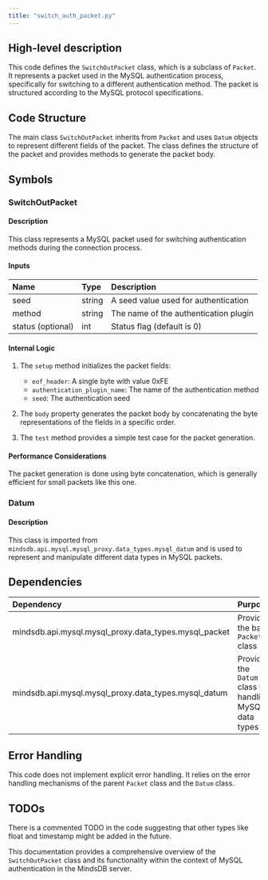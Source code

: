 ```yaml
---
title: "switch_auth_packet.py"
---
```


## High-level description
This code defines the `SwitchOutPacket` class, which is a subclass of `Packet`. It represents a packet used in the MySQL authentication process, specifically for switching to a different authentication method. The packet is structured according to the MySQL protocol specifications.

## Code Structure
The main class `SwitchOutPacket` inherits from `Packet` and uses `Datum` objects to represent different fields of the packet. The class defines the structure of the packet and provides methods to generate the packet body.

## Symbols

### SwitchOutPacket
#### Description
This class represents a MySQL packet used for switching authentication methods during the connection process.

#### Inputs
| Name | Type | Description |
|:-----|:-----|:------------|
| seed | string | A seed value used for authentication |
| method | string | The name of the authentication plugin |
| status (optional) | int | Status flag (default is 0) |

#### Internal Logic
1. The `setup` method initializes the packet fields:
   - `eof_header`: A single byte with value 0xFE
   - `authentication_plugin_name`: The name of the authentication method
   - `seed`: The authentication seed

2. The `body` property generates the packet body by concatenating the byte representations of the fields in a specific order.

3. The `test` method provides a simple test case for the packet generation.

#### Performance Considerations
The packet generation is done using byte concatenation, which is generally efficient for small packets like this one.

### Datum
#### Description
This class is imported from `mindsdb.api.mysql.mysql_proxy.data_types.mysql_datum` and is used to represent and manipulate different data types in MySQL packets.

## Dependencies
| Dependency | Purpose |
|:-----------|:--------|
| mindsdb.api.mysql.mysql_proxy.data_types.mysql_packet | Provides the base `Packet` class |
| mindsdb.api.mysql.mysql_proxy.data_types.mysql_datum | Provides the `Datum` class for handling MySQL data types |

## Error Handling
This code does not implement explicit error handling. It relies on the error handling mechanisms of the parent `Packet` class and the `Datum` class.

## TODOs
There is a commented TODO in the code suggesting that other types like float and timestamp might be added in the future.

This documentation provides a comprehensive overview of the `SwitchOutPacket` class and its functionality within the context of MySQL authentication in the MindsDB server.